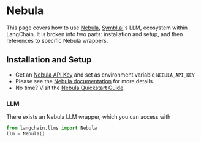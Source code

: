 # Nebula

This page covers how to use [Nebula](https://symbl.ai/nebula), [Symbl.ai](https://symbl.ai/)'s LLM, ecosystem within LangChain.
It is broken into two parts: installation and setup, and then references to specific Nebula wrappers.

## Installation and Setup

- Get an [Nebula API Key](https://info.symbl.ai/Nebula_Private_Beta.html) and set as environment variable `NEBULA_API_KEY`
- Please see the [Nebula documentation](https://docs.symbl.ai/docs/nebula-llm-overview) for more details.
- No time? Visit the [Nebula Quickstart Guide](https://docs.symbl.ai/docs/nebula-quickstart).

### LLM

There exists an Nebula LLM wrapper, which you can access with
```python
from langchain.llms import Nebula
llm = Nebula()
```
